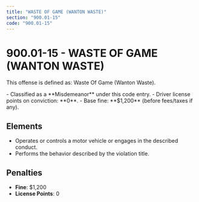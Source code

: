 ```yaml
---
title: "WASTE OF GAME (WANTON WASTE)"
section: "900.01-15"
code: "900.01-15"
---
```





# 900.01-15 - WASTE OF GAME (WANTON WASTE)

This offense is defined as: Waste Of Game (Wanton Waste).

<Aside type="caution" title="Charge Type: Misdemeanor">
- Classified as a **Misdemeanor** under this code entry.
- Driver license points on conviction: **0**.
- Base fine: **$1,200** (before fees/taxes if any).
</Aside>

## Elements
- Operates or controls a motor vehicle or engages in the described conduct.
- Performs the behavior described by the violation title.

## Penalties
- **Fine**: $1,200
- **License Points**: 0

